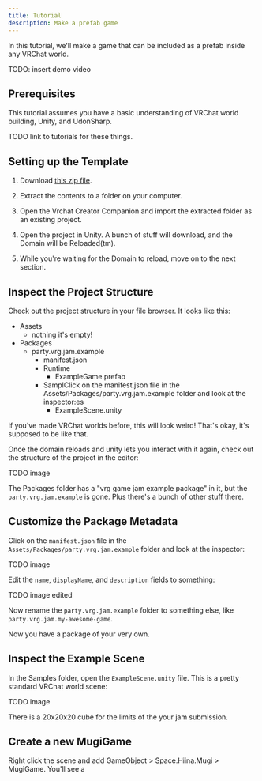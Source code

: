 ```yaml
---
title: Tutorial
description: Make a prefab game
---
```


In this tutorial, we'll make a game that can be included as a prefab inside any VRChat world.

TODO: insert demo video

## Prerequisites

This tutorial assumes you have a basic understanding of VRChat world building, Unity, and UdonSharp.

TODO link to tutorials for these things.

## Setting up the Template


<Steps>

1. Download [this zip file](TODO).

2. Extract the contents to a folder on your computer.

3. Open the Vrchat Creator Companion and import the extracted folder as an existing project.

4. Open the project in Unity. A bunch of stuff will download, and the Domain will be Reloaded(tm).

5. While you're waiting for the Domain to reload, move on to the next section.

</Steps>

## Inspect the Project Structure

Check out the project structure in your file browser. It looks like this:


<FileTree>

- Assets
  - nothing it's empty!
- Packages
  - party.vrg.jam.example
    - manifest.json
    - Runtime
      - ExampleGame.prefab
    - SamplClick on the manifest.json file in the Assets/Packages/party.vrg.jam.example folder and look at the inspector:es
      - ExampleScene.unity

</FileTree>

If you've made VRChat worlds before, this will look weird! That's okay, it's supposed to be like that.

Once the domain reloads and unity lets you interact with it again, check out the structure of the project in the editor:

TODO image

The Packages folder has a "vrg game jam example package" in it, but the `party.vrg.jam.example` is gone. Plus there's
a bunch of other stuff there.

## Customize the Package Metadata

Click on the `manifest.json` file in the `Assets/Packages/party.vrg.jam.example` folder and look at the inspector:

TODO image

Edit the `name`, `displayName`, and `description` fields to something:

TODO image edited

Now rename the `party.vrg.jam.example` folder to something else, like `party.vrg.jam.my-awesome-game`.

Now you have a package of your very own.

## Inspect the Example Scene

In the Samples folder, open the `ExampleScene.unity` file. This is a pretty standard VRChat world scene:

TODO image

There is a 20x20x20 cube for the limits of the your jam submission.

## Create a new MugiGame

Right click the scene and add GameObject > Space.Hiina.Mugi > MugiGame. You'll see a
